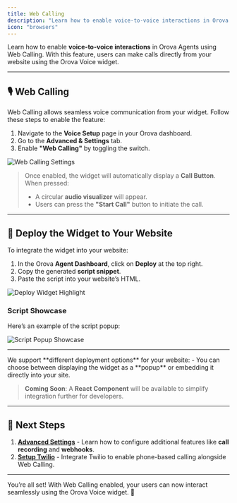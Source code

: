 ```yaml
---
title: Web Calling
description: "Learn how to enable voice-to-voice interactions in Orova Agents using Web Calling."
icon: "browsers"
---
```


Learn how to enable **voice-to-voice interactions** in Orova Agents using Web Calling. With this feature, users can make calls directly from your website using the Orova Voice widget.

---

## 🎙 Web Calling  

Web Calling allows seamless voice communication from your widget. Follow these steps to enable the feature:  

1. Navigate to the **Voice Setup** page in your Orova dashboard.  
2. Go to the **Advanced & Settings** tab.  
3. Enable **"Web Calling"** by toggling the switch.  

![Web Calling Settings](/voice/assets/webcalling.png)  

> Once enabled, the widget will automatically display a **Call Button**. When pressed:  
> - A circular **audio visualizer** will appear.  
> - Users can press the **"Start Call"** button to initiate the call.  

---

## 🚀 Deploy the Widget to Your Website  

To integrate the widget into your website:  

1. In the Orova **Agent Dashboard**, click on **Deploy** at the top right.  
2. Copy the generated **script snippet**.  
3. Paste the script into your website’s HTML.  

![Deploy Widget Highlight](/voice/assets/deploy.png)  

### Script Showcase  
Here’s an example of the script popup:  

![Script Popup Showcase](/voice/assets/deploying.png)  

---

<Note>  
We support **different deployment options** for your website:  
- You can choose between displaying the widget as a **popup** or embedding it directly into your site.  
</Note>  

> **Coming Soon**: A **React Component** will be available to simplify integration further for developers.  

---

## 🔗 Next Steps  

1. **[Advanced Settings](../config/advanced)** - Learn how to configure additional features like **call recording** and **webhooks**.  
2. **[Setup Twilio](../setup/twilio)** - Integrate Twilio to enable phone-based calling alongside Web Calling.  

---

You’re all set! With Web Calling enabled, your users can now interact seamlessly using the Orova Voice widget. 🚀

